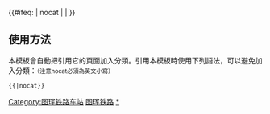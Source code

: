{{鐵道路線| lua=1
| 模板名稱 = 图珲铁路
| 名稱 = [[图珲铁路]]
| 代表色 = #0033c9
| Logo = 
| 背景顏色 = #FFFFFF
| 車站列表 = 图们 ~ 庆荣 ~ 凉水 ~ ''密江'' ~ ''荒山站 (延边州)'' ~ 珲春西 ~ 珲春南 ~ %[[長岭子交接所]]% ~ #卡梅绍娃亚#（{{RUS}}[[西伯利亞鐵路]][[哈桑铁路支线|哈桑支线]]→）
}}<includeonly>{{#ifeq: {{{1}}} | nocat | <!--空--> | [[Category:图珲铁路车站]] }}</includeonly><noinclude>

==使用方法==
本模板會自動把引用它的頁面加入分類。引用本模板時使用下列語法，可以避免加入分類：<small>（注意nocat必須為英文小寫）</small>
 <nowiki>{{</nowiki>{{PAGENAME}}<nowiki>|nocat}}</nowiki>
[[Category:中國鐵路路線模板|图珲铁路]]
[[Category:图珲铁路车站|*]]
</noinclude>